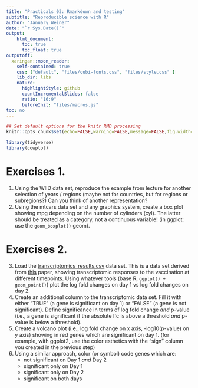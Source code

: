 ```yaml
---
title: "Practicals 03: Rmarkdown and testing"
subtitle: "Reproducible science with R"
author: "January Weiner"
date: "`r Sys.Date()`"
output:
    html_document:
      toc: true
      toc_float: true
outputoff:
  xaringan::moon_reader:
    self-contained: true
    css: ["default", "files/cubi-fonts.css", "files/style.css" ]
    lib_dir: libs
    nature:
      highlightStyle: github
      countIncrementalSlides: false
      ratio: "16:9"
      beforeInit: "files/macros.js"
toc: no
---
```


```r
## Set default options for the knitr RMD processing
knitr::opts_chunk$set(echo=FALSE,warning=FALSE,message=FALSE,fig.width=5,fig.height=5,cache=TRUE,autodep=TRUE, results="hide")
```

```r
library(tidyverse)
library(cowplot)
```


# Exercises 1.

 1. Using the WIID data set, reproduce the example from lecture for another
    selection of years / regions (maybe not for countries, but for regions
    or subregions?) Can you think of another representation?
 2. Using the mtcars data set and any graphics system, create a box plot 
    showing mpg depending on the number of cylinders (cyl). The latter
    should be treated as a category, not a continuous variable! (in ggplot:
    use the `geom_boxplot()` geom).

# Exercises 2.

 3. Load the [transcriptomics_results.csv](https://raw.githubusercontent.com/january3/ReproducibleR2021/master/Datasets/transcriptomics_results.csv) data set. 
    This is a data set derived from
    [this](https://www.nature.com/articles/s41598-019-56994-8) paper,
    showing transcriptomic responses to the vaccination at different
    timepoints. Using whatever tools (base R, `ggplot() + geom_point()`)
    plot the log fold changes on day 1 vs log fold changes on day 2. 
 4. Create an additional column to the transcriptomic data set. Fill it with
    either "TRUE" (a gene is significant on day 1) or "FALSE" (a gene is not
    significant). Define significance in terms of log fold change *and*
    p-value (i.e., a gene is significant if the absolute lfc is above a
    threshold *and* p-value is below a threshold).
 5. Create a volcano plot (i.e., log fold change on x axis, -log10(p-value)
    on y axis) showing in red genes which are significant on day 1. (for
    example, with ggplot2, use the color esthetics with the "sign" column
    you created in the previous step)
 6. Using a similar approach, color (or symbol) code genes which are:
     * not significant on Day 1 *and* Day 2
     * significant only on Day 1
     * significant only on Day 2
     * significant on both days

